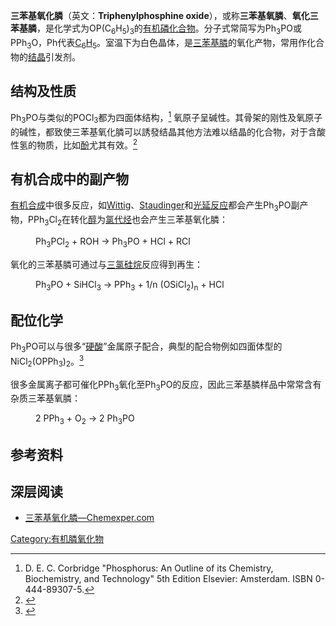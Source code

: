 {{Chembox
|   Name = 三苯基氧化膦
|   ImageFile = Triphenylphosphine-oxide-2D-skeletal.png
<!-- | ImageSize = 150px -->
|   ImageName = 三苯基氧化膦
|   ImageFile1 = Triphenylphosphine-oxide-3D-balls.png
<!-- | ImageSize1 = 150px  -->
|   ImageName1 = 三苯基氧化膦
|   IUPACName = Triphenylphosphine oxide
|   OtherNames = 三苯基氧膦，氧化三苯基膦
|Section1={{Chembox Identifiers
| ChEBI_Ref = {{ebicite|correct|EBI}}
| ChEBI = 36601
| SMILES = O=P(c1ccccc1)(c2ccccc2)c3ccccc3
| ChemSpiderID_Ref = {{chemspidercite|correct|chemspider}}
| ChemSpiderID = 12549
| PubChem = 13097
| InChI = 1/C18H15OP/c19-20(16-10-4-1-5-11-16,17-12-6-2-7-13-17)18-14-8-3-9-15-18/h1-15H
| InChIKey = FIQMHBFVRAXMOP-UHFFFAOYAB
| ChEMBL_Ref = {{ebicite|correct|EBI}}
| ChEMBL = 482091
| StdInChI_Ref = {{stdinchicite|correct|chemspider}}
| StdInChI = 1S/C18H15OP/c19-20(16-10-4-1-5-11-16,17-12-6-2-7-13-17)18-14-8-3-9-15-18/h1-15H
| StdInChIKey_Ref = {{stdinchicite|correct|chemspider}}
| StdInChIKey = FIQMHBFVRAXMOP-UHFFFAOYSA-N
| CASNo_Ref = {{cascite|correct|CAS}}
| CASNo = 791-28-6
| RTECS = SZ1676000
  }}
|Section2 = {{Chembox Properties
|   Formula = C<sub>18</sub>H<sub>15</sub>OP
|   MolarMass = 278.28 
|   Appearance = 白色晶体
|   Density = 
|   Solubility = 小
|   Solvent = 其他溶剂
|   SolubleOther = 极性有机溶剂
|   MeltingPt = 154-158 °C (427-429 K)
|   BoilingPt = 360 °C (633 K)
|   pKa = 
  }}
| Section3 = {{Chembox Structure
|   MolShape = [[四面体形分子构型|四面体]]
|   Dipole =
  }}
| Section7 = {{Chembox Hazards
|   ExternalMSDS =
|   MainHazards = 小
|   RPhrases = {{R22}}, {{R36/37/38}}
|   SPhrases = {{S26}}
  }}
| Section8 = {{Chembox Related
|   OtherCpds = [[三氯氧磷|三氯氧磷]]，[[五氯化磷|五氯化磷]]，[[三苯基膦|三苯基膦]]
  }}
}}

'''三苯基氧化膦'''（英文：'''Triphenylphosphine oxide'''），或称'''三苯基氧膦'''、'''氧化三苯基膦'''，是化学式为OP(C<sub>6</sub>H<sub>5</sub>)<sub>3</sub>的[[有机磷化合物|有机磷化合物]]。分子式常简写为Ph<sub>3</sub>PO或PPh<sub>3</sub>O，Ph代表[[苯基|C<sub>6</sub>H<sub>5</sub>]]。室温下为白色晶体，是[[三苯基膦|三苯基膦]]的氧化产物，常用作化合物的[[结晶|结晶]]引发剂。

== 结构及性质 ==
Ph<sub>3</sub>PO与类似的POCl<sub>3</sub>都为四面体结构，<ref>D. E. C. Corbridge "Phosphorus: An Outline of its Chemistry, Biochemistry, and Technology" 5th Edition Elsevier: Amsterdam. ISBN 0-444-89307-5.</ref> 氧原子呈碱性。其骨架的刚性及氧原子的碱性，都致使三苯基氧化膦可以誘發结晶其他方法难以结晶的化合物，对于含酸性氢的物质，比如[[酚|酚]]尤其有效。<ref>{{cite journal | author = M. C. Etter and P. W. Baures | title = Triphenylphosphine oxide as a crystallization aid | year = 1988 | journal = [[J._Am._Chem._Soc.|J. Am. Chem. Soc.]] | volume = 110 | issue = 2 | pages = 639-640 | doi=10.1021/ja00210a076 }}</ref>

== 有机合成中的副产物 ==
[[有机合成|有机合成]]中很多反应，如[[维蒂希反应|Wittig]]、[[Staudinger反应|Staudinger]]和[[光延反应|光延反应]]都会产生Ph<sub>3</sub>PO副产物，PPh<sub>3</sub>Cl<sub>2</sub>在转化[[醇|醇]]为[[氯代烃|氯代烃]]也会产生三苯基氧化膦：
:Ph<sub>3</sub>PCl<sub>2</sub>  +  ROH  →  Ph<sub>3</sub>PO  +  HCl  +  RCl

氧化的三苯基膦可通过与[[三氯硅烷|三氯硅烷]]反应得到再生：
:Ph<sub>3</sub>PO  +  SiHCl<sub>3</sub>  →  PPh<sub>3</sub>  +  1/n (OSiCl<sub>2</sub>)<sub>n</sub>  +  HCl

== 配位化学 ==
Ph<sub>3</sub>PO可以与很多“[[软硬酸碱理论|硬酸]]”金属原子配合，典型的配合物例如四面体型的NiCl<sub>2</sub>(OPPh<sub>3</sub>)<sub>2</sub>。<ref>{{cite journal | author = D. M. L. Goodgame and M. Goodgame | title = Near-Infrared Spectra of Some Pseudotetrahedral Complexes of Cobalt (II) and Nickel(II) | year = 1965 | journal = [[Inorg._Chem.|Inorg. Chem.]] | volume = 4 | issue = 2 | pages = 139-143 | doi=10.1021/ic50024a002}}</ref>

很多金属离子都可催化PPh<sub>3</sub>氧化至Ph<sub>3</sub>PO的反应，因此三苯基膦样品中常常含有杂质三苯基氧膦：
:2 PPh<sub>3</sub>  +  O<sub>2</sub>  →  2 Ph<sub>3</sub>PO

== 参考资料 ==
{{reflist}}

== 深层阅读 ==
* [http://www.chemexper.com/search/cas/791-28-6.html 三苯基氧化膦—Chemexper.com]

[[Category:有机膦氧化物|Category:有机膦氧化物]]